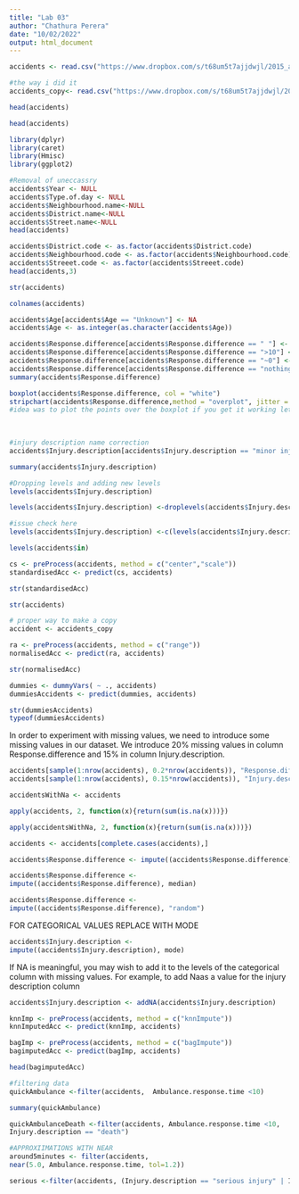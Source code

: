 ---
title: "Lab 03"
author: "Chathura Perera"
date: "10/02/2022"
output: html_document
---

```{r}
accidents <- read.csv("https://www.dropbox.com/s/t68um5t7ajjdwjl/2015_accidents.csv?dl=1",header=T, stringsAsFactors = T)

```
```{r}




#the way i did it 
accidents_copy<- read.csv("https://www.dropbox.com/s/t68um5t7ajjdwjl/2015_accidents.csv?dl=1",header=T, stringsAsFactors = T)
```

```{r}
head(accidents)
```

```{r}
head(accidents)
```



```{r}
library(dplyr)
library(caret)
library(Hmisc)
library(ggplot2)
```


```{r}
#Removal of uneccassry 
accidents$Year <- NULL
accidents$Type.of.day <- NULL
accidents$Neighbourhood.name<-NULL
accidents$District.name<-NULL
accidents$Street.name<-NULL
head(accidents)
```

```{r}
accidents$District.code <- as.factor(accidents$District.code)
accidents$Neighbourhood.code <- as.factor(accidents$Neighbourhood.code)
accidents$Streeet.code <- as.factor(accidents$Streeet.code)
head(accidents,3)
```

```{r}
str(accidents)
```

```{r}
colnames(accidents)
```


```{r}
accidents$Age[accidents$Age == "Unknown"] <- NA
accidents$Age <- as.integer(as.character(accidents$Age))
```


```{r}
accidents$Response.difference[accidents$Response.difference == " "] <- NA
accidents$Response.difference[accidents$Response.difference == ">10"] <- NA
accidents$Response.difference[accidents$Response.difference == "~0"] <- NA
accidents$Response.difference[accidents$Response.difference == "nothing"] <- NA
summary(accidents$Response.difference)
```
```{r}
boxplot(accidents$Response.difference, col = "white")
stripchart(accidents$Response.difference,method = "overplot", jitter = 0.1,pch = 19,col = 4,vertical = TRUE,add = TRUE)            
#idea was to plot the points over the boxplot if you get it working let me know            
           
    
```
```{r}
#injury description name correction 
accidents$Injury.description[accidents$Injury.description == "minor injuery"] <-"minor injury" 
```
```{r}
summary(accidents$Injury.description)
```


```{r}
#Dropping levels and adding new levels
levels(accidents$Injury.description) 
```
```{r}
levels(accidents$Injury.description) <-droplevels(accidents$Injury.description)

```

```{r}
#issue check here 
levels(accidents$Injury.description) <-c(levels(accidents$Injury.description), "no injury")

```


```{r}
levels(accidents$in)
```
```{r}
cs <- preProcess(accidents, method = c("center","scale"))
standardisedAcc <- predict(cs, accidents)

```
```{r}
str(standardisedAcc)

```

```{r}
str(accidents)
```
```{r}
# proper way to make a copy 
accident <- accidents_copy
```



```{r}
ra <- preProcess(accidents, method = c("range"))
normalisedAcc <- predict(ra, accidents)

```

```{r}
str(normalisedAcc)
```



```{r}
dummies <- dummyVars( ~ ., accidents)
dummiesAccidents <- predict(dummies, accidents)

```

```{r}
str(dummiesAccidents)
typeof(dummiesAccidents)

```

In order to experiment with missing values, 
we need to introduce some missing values in our dataset. 
We introduce 20% missing values in column Response.difference 
and 15% in column Injury.description.


```{r}
accidents[sample(1:nrow(accidents), 0.2*nrow(accidents)), "Response.difference"] <- NA
accidents[sample(1:nrow(accidents), 0.15*nrow(accidents)), "Injury.description"] <- NA

```


```{r}
accidentsWithNa <- accidents
```

```{r}
apply(accidents, 2, function(x){return(sum(is.na(x)))})
```

```{r}
apply(accidentsWithNa, 2, function(x){return(sum(is.na(x)))})
```
```{r}
accidents <- accidents[complete.cases(accidents),]
```

```{r}
accidents$Response.difference <- impute((accidents$Response.difference), mean)

```
```{r}
accidents$Response.difference <- 
impute((accidents$Response.difference), median)

```

```{r}
accidents$Response.difference <- 
impute((accidents$Response.difference), "random")

```

FOR CATEGORICAL VALUES REPLACE WITH MODE 


```{r}
accidents$Injury.description <- 
impute((accidents$Injury.description), mode)

```

If NA is meaningful, you may wish to add it to the levels 
of the categorical column with missing values. For example, 
to add Naas a value for  the injury description column

```{r}
accidents$Injury.description <- addNA(accidents$Injury.description)
```


```{r}
knnImp <- preProcess(accidents, method = c("knnImpute"))
knnImputedAcc <- predict(knnImp, accidents)

```


```{r}
bagImp <- preProcess(accidents, method = c("bagImpute"))
bagimputedAcc <- predict(bagImp, accidents)

```

```{r}
head(bagimputedAcc)
```

```{r}
#filtering data 
quickAmbulance <-filter(accidents,  Ambulance.response.time <10)

```

```{r}
summary(quickAmbulance)
```

```{r}
quickAmbulanceDeath <-filter(accidents, Ambulance.response.time <10, 
Injury.description == "death")

```

```{r}
#APPROXIIMATIONS WITH NEAR 
around5minutes <- filter(accidents, 
near(5.0, Ambulance.response.time, tol=1.2))

```



```{r}
serious <-filter(accidents, (Injury.description == "serious injury" | Injury.description == "death")) &  (Ambulance.response.time > 30) )

```


